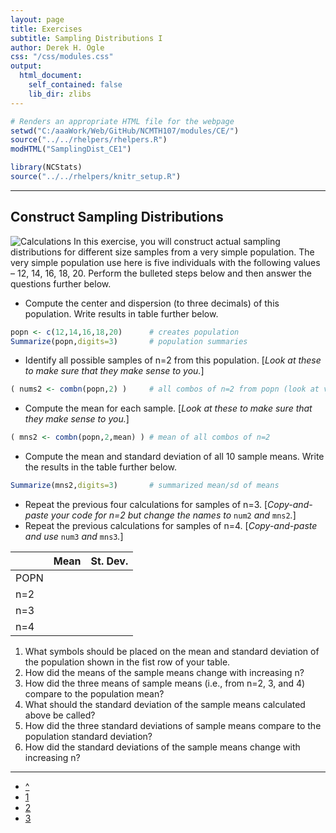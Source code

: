 ```yaml
---
layout: page
title: Exercises
subtitle: Sampling Distributions I
author: Derek H. Ogle
css: "/css/modules.css"
output:
  html_document:
    self_contained: false
    lib_dir: zlibs
---
```


```r
# Renders an appropriate HTML file for the webpage
setwd("C:/aaaWork/Web/GitHub/NCMTH107/modules/CE/")
source("../../rhelpers/rhelpers.R")
modHTML("SamplingDist_CE1")
```

```r
library(NCStats)
source("../../rhelpers/knitr_setup.R")
```

----

## Construct Sampling Distributions
<img src="http://derekogle.com/NCMTH107/modules/CE/zimgs/calculator-1.jpg" alt="Calculations" class="img-right">
In this exercise, you will construct actual sampling distributions for different size samples from a very simple population. The very simple population use here is five individuals with the following values -- 12, 14, 16, 18, 20. Perform the bulleted steps below and then answer the questions further below.

* Compute the center and dispersion (to three decimals) of this population. Write results in table further below.

```r
popn <- c(12,14,16,18,20)      # creates population
Summarize(popn,digits=3)       # population summaries
```

* Identify all possible samples of n=2 from this population. [*Look at these to make sure that they make sense to you.*]

```r
( nums2 <- combn(popn,2) )     # all combos of n=2 from popn (look at verticals)
```

* Compute the mean for each sample. [*Look at these to make sure that they make sense to you.*]

```r
( mns2 <- combn(popn,2,mean) ) # mean of all combos of n=2
```

* Compute the mean and standard deviation of all 10 sample means. Write the results in the table further below.

```r
Summarize(mns2,digits=3)       # summarized mean/sd of means
```

* Repeat the previous four calculations for samples of n=3. [*Copy-and-paste your code for n=2 but change the names to* `num2` *and* `mns2`*.*]
* Repeat the previous calculations for samples of n=4. [*Copy-and-paste and use* `num3` *and* `mns3`*.*]


<table class="table table-bordered table-condensed" style="width:65%">
<thead>
<tr><th>&nbsp;</th><th class="text-center">Mean</th><th class="text-center">St. Dev.</th></tr>
</thead>
<tbody>
<tr><td>POPN</td><td>&nbsp;</td><td>&nbsp;</td></tr>
<tr><td>n=2</td><td>&nbsp;</td><td>&nbsp;</td></tr>
<tr><td>n=3</td><td>&nbsp;</td><td>&nbsp;</td></tr>
<tr><td>n=4</td><td>&nbsp;</td><td>&nbsp;</td></tr>
</tbody>
</table>


1. What symbols should be placed on the mean and standard deviation of the population shown in the fist row of your table.
1. How did the means of the sample means change with increasing n?
1. How did the three means of sample means (i.e., from n=2, 3, and 4) compare to the population mean?
1. What should the standard deviation of the sample means calculated above be called?
1. How did the three standard deviations of sample means compare to the population standard deviation?
1. How did the standard deviations of the sample means change with increasing n?

----

<div class="text-center">
<ul class="pagination pagination-lg">
  <li><a href="../SamplingDist.html">^</a></li>
  <li class="active"><a href="#">1</a></li>
  <li><a href="SamplingDist_CE2.html">2</a></li>
  <li><a href="SamplingDist_CE3.html">3</a></li>
</ul>

